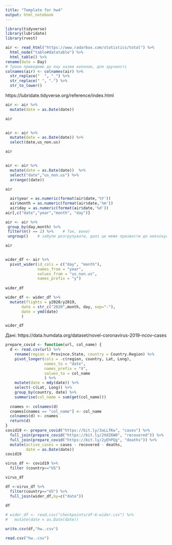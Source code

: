 ---
title: "Template for hw4"
output: html_notebook
---


```{r}
library(tidyverse)
library(lubridate)
library(rvest)

```

```{r}
air <- read_html("https://www.radarbox.com/statistics/total") %>%
  html_node("table#datatable") %>%
  html_table() %>%
rename(date = Day)
# Трохи приведемо до лау назви колонок, для зручності
colnames(air) <- colnames(air) %>%
  str_replace("  ", "_") %>%
  str_replace(" ", ".") %>%
  str_to_lower()
```

 https://lubridate.tidyverse.org/reference/index.html

```{r}
air <- air %>%
  mutate(date = as.Date(date))

air
  
```

```{r}

air <- air %>%
  mutate(date = as.Date(date)) %>%
  select(date,us_non.us) 

air
  
```

```{r}

air <- air %>%
  mutate(date = as.Date(date))  %>%
  select("date","us_non.us") %>%
  arrange((date))
  
air
```

```{r}

  air$year = as.numeric(format(air$date,'%Y')) 
  air$month = as.numeric(format(air$date,'%m'))
  air$day = as.numeric(format(air$date,'%d'))
air[,c("date","year","month", "day")]

```

```{r}
air <- air %>%
 group_by(day,month) %>%
 filter(n() == 2) %>%    # Так, воно)
 ungroup()    # забули розгрупувати, далі це може призвести до неочікуваної поведінки датафрейма

air
  
```

```{r}

wider_df <- air %>% 
  pivot_wider(id_cols = c("day", "month"),
              names_from = "year",
              values_from = "us_non.us",
              names_prefix = "y")
              
wider_df
```

```{r}

wider_df <- wider_df %>% 
  mutate(flights = y2020/y2019,
       date = str_c("2020",month, day, sep="-"),
       date = ymd(date)
       )

wider_df

```

Дані: https://data.humdata.org/dataset/novel-coronavirus-2019-ncov-cases 
```{r}
prepare_covid <- function(url, col_name) {
  d <- read.csv(url) %>%
    rename(region = Province.State, country = Country.Region) %>%
    pivot_longer(cols = -c(region, country, Lat, Long),
                 names_to = "date",
                 names_prefix = "X",
                 values_to = col_name
                 ) %>%
    mutate(date = mdy(date)) %>%
    select(-c(Lat, Long)) %>%
    group_by(country, date) %>%
    summarise(col_name = sum(get(col_name)))
  
  cnames <- colnames(d)
  cnames[cnames == "col_name"] <- col_name
  colnames(d) <- cnames
  return(d)
}
covid19 <- prepare_covid("https://bit.ly/3aLLfKw", "cases") %>%
  full_join(prepare_covid("https://bit.ly/2XdZ6W0", "recovered")) %>%
  full_join(prepare_covid("https://bit.ly/2yEhPQg", "deaths")) %>%
  mutate(active_cases = cases - recovered - deaths,
         date = as.Date(date))
covid19
```


```{r}
virus_df <- covid19 %>% 
  filter (country=="US") 

virus_df 

```


```{r}
df <-virus_df %>%
  filter(country=="US") %>%
  full_join(wider_df,by=c("date")) 
 
df

```

```{r}
# wider_df <- read.csv("checkpoints/df-6-wider.csv") %>%
#   mutate(date = as.Date(date))


```

```{r}
write.csv(df,"hw..csv")

```

```{r}
read.csv("hw..csv")

```
